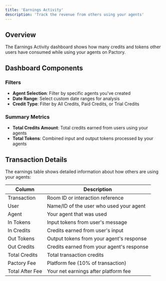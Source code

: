 ```yaml
---
title: 'Earnings Activity'
description: 'Track the revenue from others using your agents'
---
```


## Overview

The Earnings Activity dashboard shows how many credits and tokens other users have consumed while using your agents on Pactory.

## Dashboard Components

### Filters
- **Agent Selection**: Filter by specific agents you've created
- **Date Range**: Select custom date ranges for analysis
- **Credit Type**: Filter by All Credits, Paid Credits, or Trial Credits

### Summary Metrics
- **Total Credits Amount**: Total credits earned from users using your agents
- **Total Tokens**: Combined input and output tokens processed by your agents

## Transaction Details

The earnings table shows detailed information about how others are using your agents:

| Column | Description |
|--------|-------------|
| Transaction | Room ID or interaction reference |
| User | Name/ID of the user who used your agent |
| Agent | Your agent that was used |
| In Tokens | Input tokens from user's message |
| In Credits | Credits earned from user's input |
| Out Tokens | Output tokens from your agent's response |
| Out Credits | Credits earned from your agent's response |
| Total Credits | Total transaction credits |
| Pactory Fee | Platform fee (10% of transaction) |
| Total After Fee | Your net earnings after platform fee |